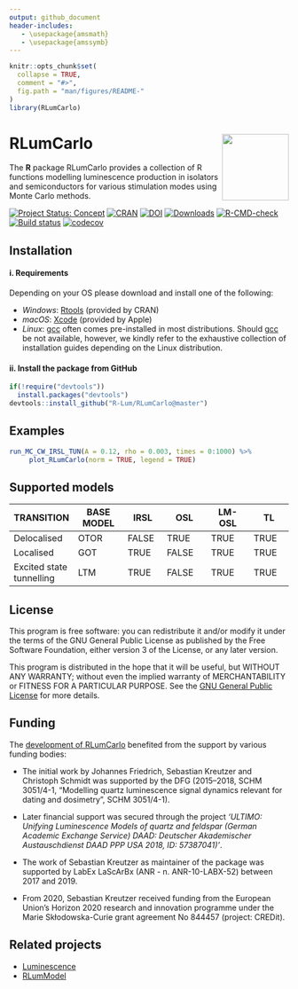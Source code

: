 ```yaml
---
output: github_document
header-includes:
   - \usepackage{amsmath}
   - \usepackage{amssymb}
---
```

<!-- README.md was auto-generated by README.Rmd. Please DO NOT edit by hand!-->

```r
knitr::opts_chunk$set(
  collapse = TRUE,
  comment = "#>",
  fig.path = "man/figures/README-"
)
library(RLumCarlo)
```

# RLumCarlo <img width=120px src="man/figures/Logo_RLumCarlo.png" align="right" />

The **R** package RLumCarlo provides a collection of R functions modelling luminescence production in isolators and semiconductors for various stimulation modes using Monte Carlo methods.

[![Project Status: Concept](https://www.repostatus.org/badges/latest/active.svg)](https://www.repostatus.org/#active)
[![CRAN](https://www.r-pkg.org/badges/version/RLumCarlo)](https://CRAN.R-project.org/package=RLumCarlo)
[![DOI](https://zenodo.org/badge/82188344.svg)](https://zenodo.org/badge/latestdoi/82188344)
[![Downloads](https://cranlogs.r-pkg.org/badges/grand-total/RLumCarlo)](https://www.r-pkg.org/pkg/RLumCarlo)
[![R-CMD-check](https://github.com/R-Lum/RLumCarlo/workflows/GitHub Actions CI/badge.svg)](https://github.com/R-Lum/RLumCarlo/actions)
[![Build status](https://ci.appveyor.com/api/projects/status/yxsmwa86jajhtesn?svg=true)](https://ci.appveyor.com/project/RLumSK/rlumcarlo)
[![codecov](https://app.codecov.io/gh/R-Lum/RLumCarlo/branch/master/graph/badge.svg?token=W0q5JUInf7)](https://app.codecov.io/gh/R-Lum/RLumCarlo)

## Installation

#### i. Requirements

Depending on your OS please download and install one of the following:

* *Windows*: [Rtools](https://cran.r-project.org/bin/windows/Rtools/) (provided by CRAN)
* *macOS*: [Xcode](https://developer.apple.com) (provided by Apple)
* *Linux*: [gcc](https://gcc.gnu.org) often comes pre-installed in most distributions. Should [gcc](https://gcc.gnu.org) be not available, however, we kindly refer to the exhaustive collection of installation guides depending on the Linux distribution.

#### ii. Install the package from GitHub

```r
if(!require("devtools"))
  install.packages("devtools")
devtools::install_github("R-Lum/RLumCarlo@master")
```

## Examples

```r
run_MC_CW_IRSL_TUN(A = 0.12, rho = 0.003, times = 0:1000) %>%
     plot_RLumCarlo(norm = TRUE, legend = TRUE)
```

## Supported models

TRANSITION  | BASE MODEL        |    IRSL      |     OSL         |     LM-OSL      | TL 
|-----------|-------------------|--------------|-----------------|-----------------|---------------|
Delocalised | OTOR    | FALSE        | TRUE            | TRUE            |TRUE 
Localised   | GOT   | TRUE         | FALSE           | TRUE            |TRUE
Excited state tunnelling | LTM | TRUE | FALSE | TRUE | TRUE            


## License

This program is free software: you can redistribute it and/or modify it under the terms of the GNU General Public License as published by the Free Software Foundation, either version 3 of the License, or any later version.

This program is distributed in the hope that it will be useful, but WITHOUT ANY WARRANTY; without even the implied warranty of MERCHANTABILITY or FITNESS FOR A PARTICULAR PURPOSE. See the [GNU General Public License](https://github.com/R-Lum/RLumCarlo/blob/master/LICENSE) for more details.

## <span class="glyphicon glyphicon-euro"></span> Funding

The [development of RLumCarlo](https://github.com/R-Lum/RLumCarlo) benefited from the support by various funding bodies:

* The initial work by Johannes Friedrich, Sebastian Kreutzer and Christoph Schmidt was supported by the DFG (2015–2018, SCHM 3051/4-1, "Modelling quartz luminescence signal dynamics relevant for dating and dosimetry", SCHM 3051/4-1). 

* Later financial support was secured through the project *'ULTIMO: Unifying Luminescence Models of quartz and feldspar (German Academic Exchange Service) DAAD: Deutscher Akademischer Austauschdienst DAAD PPP USA 2018, ID: 57387041)'*. 

* The work of Sebastian Kreutzer as maintainer of the package was supported 
by LabEx LaScArBx (ANR - n. ANR-10-LABX-52) between 2017 and 2019.

* From 2020, Sebastian Kreutzer received funding from the European Union’s Horizon 2020
research and innovation programme under the Marie Skłodowska-Curie grant agreement No 844457
(project: CREDit).

## Related projects 

* [Luminescence](https://github.com/R-Lum/Luminescence)
* [RLumModel](https://github.com/R-Lum/RLumModel)

